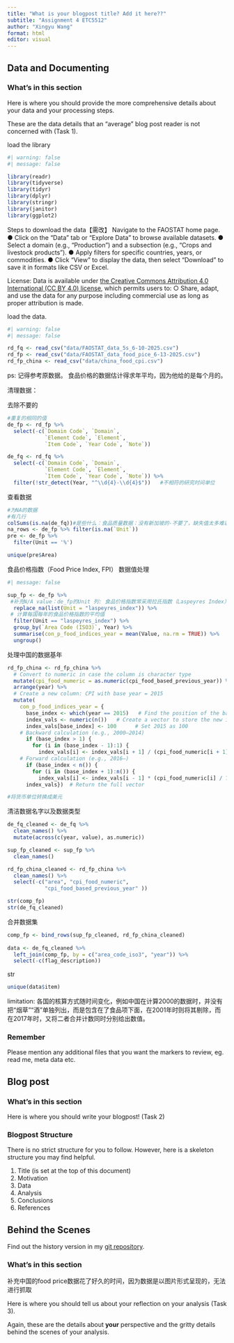 ```yaml
---
title: "What is your blogpost title? Add it here??"
subtitle: "Assignment 4 ETC5512"
author: "Xingyu Wang"
format: html
editor: visual
---
```


::: panel-tabset
<!-- Task 1 Tab: Data and Documenting -->

## Data and Documenting

### What's in this section

Here is where you should provide the more comprehensive details about your data and your processing steps.

These are the data details that an "average" blog post reader is not concerned with (Task 1).

load the library

```r
#| warning: false
#| message: false

library(readr)
library(tidyverse)
library(tidyr)
library(dplyr)
library(stringr)
library(janitor)
library(ggplot2)
```

Steps to download the data【需改】 
Navigate to the FAOSTAT home page. ● Click on the "Data" tab or "Explore Data" to browse available datasets. ● Select a domain (e.g., "Production") and a subsection (e.g., "Crops and livestock products"). ● Apply filters for specific countries, years, or commodities. ● Click "View" to display the data, then select "Download" to save it in formats like CSV or Excel.

License: Data is available under [the Creative Commons Attribution 4.0 International (CC BY 4.0) license](https://creativecommons.org/licenses/by/4.0/), which permits users to: ○ Share, adapt, and use the data for any purpose including commercial use as long as proper attribution is made.

load the data.

```r
#| warning: false
#| message: false

rd_fq <- read_csv("data/FAOSTAT_data_5s_6-10-2025.csv")
rd_fp <- read_csv("data/FAOSTAT_data_food_pice_6-13-2025.csv")
rd_fp_china <- read_csv("data/china_food_cpi.csv")

```

ps: 记得参考原数据。 食品价格的数据估计得求年平均，因为他给的是每个月的。

清理数据：

去除不要的

```r

#重复的相同的值
de_fp <- rd_fp %>%
  select(-c(`Domain Code`, `Domain`, 
            `Element Code`, `Element`, 
            `Item Code`, `Year Code`, `Note`))

de_fq <- rd_fq %>%
  select(-c(`Domain Code`, `Domain`, 
            `Element Code`, `Element`, 
            `Item Code`, `Year Code`, `Note`)) %>%
  filter(!str_detect(Year, "^\\d{4}-\\d{4}$"))   #不相符的研究时间单位

```

查看数据

```r
#为NA的数据
#有几行
colSums(is.na(de_fq))#是些什么：食品质量数据：没有新加坡的-不要了，缺失值太多难以补全
na_rows <- de_fp %>% filter(is.na(`Unit`))
pre <- de_fp %>%
  filter(Unit == '%')

unique(pre$Area)
```
食品价格指数（Food Price Index, FPI）
数据值处理
```r
#| message: false

sup_fp <- de_fp %>% 
 #补充N/A value：de_fp的Unit 列: 食品价格指数常采用拉氏指数（Laspeyres Index）计算
  replace_na(list(Unit = "laspeyres_index")) %>%
 # 计算每国每年的食品价格指数的平均值
  filter(Unit == "laspeyres_index") %>%  
  group_by(`Area Code (ISO3)`, Year) %>%       
  summarise(con_p_food_indices_year = mean(Value, na.rm = TRUE)) %>%  
  ungroup()
```
处理中国的数据基年
```r
rd_fp_china <- rd_fp_china %>%
  # Convert to numeric in case the column is character type
  mutate(cpi_food_numeric = as.numeric(cpi_food_based_previous_year)) %>%
  arrange(year) %>%
  # Create a new column: CPI with base year = 2015
  mutate(
    con_p_food_indices_year = {
      base_index <- which(year == 2015)   # Find the position of the base year (2015)
      index_vals <- numeric(n())   # Create a vector to store the new index values
      index_vals[base_index] <- 100      # Set 2015 as 100
    # Backward calculation (e.g., 2000–2014)
      if (base_index > 1) {
        for (i in (base_index - 1):1) {
          index_vals[i] <- index_vals[i + 1] / (cpi_food_numeric[i + 1] / 100)}}
    # Forward calculation (e.g., 2016–)
      if (base_index < n()) {
        for (i in (base_index + 1):n()) {
          index_vals[i] <- index_vals[i - 1] * (cpi_food_numeric[i] / 100)}}
      index_vals})  # Return the full vector

#将货币单位转换成美元

```

清洁数据名字以及数据类型
```r
de_fq_cleaned <- de_fq %>%
  clean_names() %>%
  mutate(across(c(year, value), as.numeric))

sup_fp_cleaned <- sup_fp %>%
  clean_names() 

rd_fp_china_cleaned <- rd_fp_china %>%
  clean_names() %>%
  select(-c("area", "cpi_food_numeric", 
            "cpi_food_based_previous_year" ))
```

```r
str(comp_fp)
str(de_fq_cleaned)
```


合并数据集
```r
comp_fp <- bind_rows(sup_fp_cleaned, rd_fp_china_cleaned)
  
data <- de_fq_cleaned %>%
  left_join(comp_fp, by = c("area_code_iso3", "year")) %>%
  select(-c(flag_description))

```

str
```r
unique(data$item)
```



limitation:
各国的核算方式随时间变化，例如中国在计算2000的数据时，并没有把“烟草”“酒”单独列出，而是包含在了食品项下面，在2001年时则将其剔除，而在2017年时，又将二者合并计数同时分别给出数值。

### Remember

Please mention any additional files that you want the markers to review, eg. read me, meta data etc.

<!-- Task 2 Tab: Writing your blogpost -->

## Blog post

### What's in this section

Here is where you should write your blogpost! (Task 2)

### Blogpost Structure

There is no strict structure for you to follow. However, here is a skeleton structure you may find helpful.

1.  Title (is set at the top of this document)
2.  Motivation\
3.  Data\
4.  Analysis\
5.  Conclusions\
6.  References

<!-- Task 3 Tab: Behind the Scenes -  -->

## Behind the Scenes

Find out the history version in my [git repository](https://github.com/Acrea-QwQ/5512_Assignment_4_XyW.git).

### What's in this section

补充中国的food price数据花了好久的时间，因为数据是以图片形式呈现的，无法进行抓取

Here is where you should tell us about your reflection on your analysis (Task 3).

Again, these are the details about **your** perspective and the gritty details behind the scenes of your analysis.
:::
